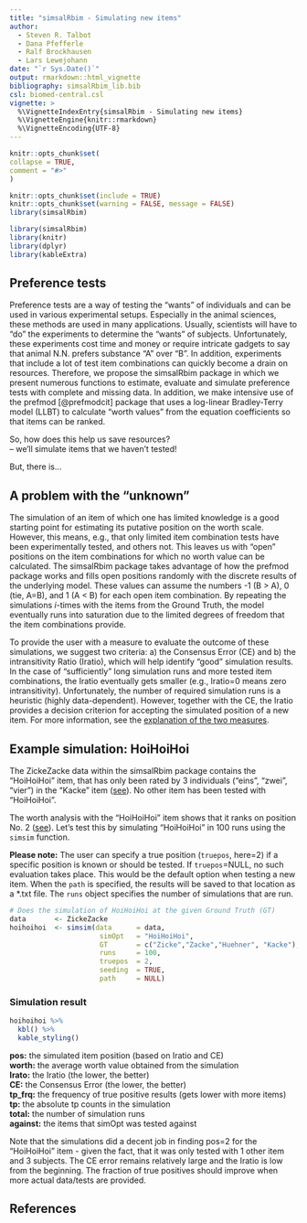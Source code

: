 ```yaml
---
title: "simsalRbim - Simulating new items"
author:
  - Steven R. Talbot
  - Dana Pfefferle
  - Ralf Brockhausen
  - Lars Lewejohann
date: "`r Sys.Date()`"
output: rmarkdown::html_vignette
bibliography: simsalRbim_lib.bib
csl: biomed-central.csl
vignette: >
  %\VignetteIndexEntry{simsalRbim - Simulating new items}
  %\VignetteEngine{knitr::rmarkdown}
  %\VignetteEncoding{UTF-8}
---
```


  ```r
knitr::opts_chunk$set(
  collapse = TRUE,
  comment = "#>"
)
```

```r
knitr::opts_chunk$set(include = TRUE)
knitr::opts_chunk$set(warning = FALSE, message = FALSE) 
library(simsalRbim)
```
 

```r
library(simsalRbim)
library(knitr)
library(dplyr)
library(kableExtra)
```


## Preference tests
Preference tests are a way of testing the “wants” of individuals and can be used
in various experimental setups. Especially in the animal sciences, these methods
are used in many applications. Usually, scientists will have to “do” the 
experiments to determine the “wants” of subjects. Unfortunately, these
experiments cost time and money or require intricate gadgets to say that animal
N.N. prefers substance “A” over “B”. In addition, experiments that include a 
lot of test item combinations can quickly become a drain on resources. 
Therefore, we propose the simsalRbim package in which we present numerous 
functions to estimate, evaluate and simulate preference tests with complete and 
missing data. In addition, we make intensive use of the prefmod [@prefmodcit] 
package that uses a log-linear Bradley-Terry model (LLBT) to calculate “worth
values” from the equation coefficients so that items can be ranked.

So, how does this help us save resources?  
-- we'll simulate items that we haven't tested!

But, there is...


## A problem with the “unknown”
The simulation of an item of which one has limited knowledge is a good starting 
point for estimating its putative position on the worth scale. However, this means,
e.g., that only limited item combination tests have been experimentally tested, 
and others not. This leaves us with “open” positions on the item combinations 
for which no worth value can be calculated. The simsalRbim package takes 
advantage of how the prefmod package works and fills open 
positions randomly with the discrete results of the underlying model. These
values can assume the numbers -1 (B > A), 0 (tie, A=B), and 1 (A < B) for each 
open item combination. By repeating the simulations *i*-times with the items
from the Ground Truth, the model eventually runs into saturation due to the 
limited degrees of freedom that the item combinations provide.

To provide the user with a measure to evaluate the outcome of these simulations,
we suggest two criteria: a) the Consensus Error (CE) and b) the intransitivity 
Ratio (Iratio), which will help identify “good” simulation results. In the case 
of “sufficiently” long simulation runs and more tested item combinations, the 
Iratio eventually gets smaller (e.g., Iratio=0 means zero intransitivity). 
Unfortunately, the number of required simulation runs is a heuristic (highly
data-dependent). However, together with the CE, the Iratio provides a decision 
criterion for accepting the simulated position of a new item. For more 
information, see the 
[explanation of the two measures](https://talbotsr.com/simsalRbim/articles/simsalRbim_quality_measures.html).

## Example simulation: HoiHoiHoi
The ZickeZacke data within the simsalRbim package contains the "HoiHoiHoi" item,
that has only been rated by 3 individuals (“eins”, “zwei”, “vier”) in the 
"Kacke" item 
([see](https://talbotsr.com/simsalRbim/articles/simsalRbim_quality_measures.html)).
No other item has been tested with "HoiHoiHoi".

The worth analysis with the "HoiHoiHoi" item shows that it ranks on position
No. 2 ([see](https://talbotsr.com/simsalRbim/articles/simsalRbim_examples.html)). 
Let's test this by simulating "HoiHoiHoi" in 100 runs using the `simsim` 
function.
 
**Please note:** The user can specify a true position (`truepos`, here=2) if a
specific position is known or should be tested. If `truepos`=NULL, no such 
evaluation takes place. This would be the default option when testing a new 
item. When the `path` is specified, the results will be saved
to that location as a *.txt file. The `runs` object specifies the number of 
simulations that are run.

```r
# Does the simulation of HoiHoiHoi at the given Ground Truth (GT)
data       <- ZickeZacke
hoihoihoi  <- simsim(data      = data,
                      simOpt   = "HoiHoiHoi",
                      GT       = c("Zicke","Zacke","Huehner", "Kacke"),
                      runs     = 100,
                      truepos  = 2,
                      seeding  = TRUE,
                      path     = NULL)
```

### Simulation result 
```r
hoihoihoi %>%
  kbl() %>%
  kable_styling() 

```
 
**pos:**     the simulated item position (based on Iratio and CE)  
**worth:**   the average worth value obtained from the simulation  
**Irato:**   the Iratio (the lower, the better)  
**CE:**      the Consensus Error (the lower, the better)  
**tp_frq:**  the frequency of true positive results (gets lower with more items)  
**tp:**      the absolute tp counts in the simulation  
**total:**   the number of simulation runs  
**against:** the items that simOpt was tested against  

Note that the simulations did a decent job in finding pos=2 for the "HoiHoiHoi"
item - given the fact, that it was only tested with 1 other item and 3 subjects.
The CE error remains relatively large and the Iratio is low from the beginning.
The fraction of true positives should improve when more actual data/tests are
provided.

## References






